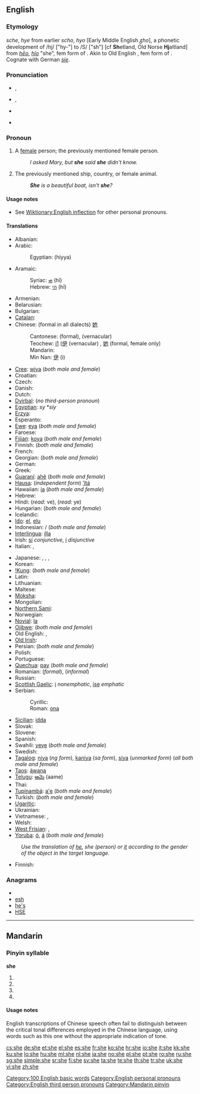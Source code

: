{{wikipedia|She (disambiguation)}}
{{also|Appendix:Variations of "she"}}
==English==
{{wikipedia}}
{{rank|but|all|him|32|she|they|my|were}}

===Etymology===
{{etyl|enm}} ''sche'', ''hye'' from earlier ''scho'', ''hyo'' [Early Middle English ''ᵹho''], a phonetic development of /hj/ ["hy-"] to /S/ ["sh"] [cf '''Sh'''etland, Old Norse '''Hj'''altland] from {{etyl|ang}} ''[[heo|hēo]]'', ''[[hio|hīo]]'' "she", fem form of {{term|he|hē|he|lang=ang}}. Akin to Old English {{term|seo|sēo|the|lang=ang}}, fem form of {{term|se|sē|the|lang=ang}}. Cognate with German ''[[sie]]''.

===Pronunciation===
* {{a|UK}} {{IPA|/ʃiː/}}, {{SAMPA|/Si:/}}
* {{a|US}} {{IPA|/ʃi/}}, {{SAMPA|/Si/}}
* {{audio|en-us-she.ogg|Audio (US)}}
* {{audio|En-uk-she.ogg|Audio (UK)}}
*: {{rhymes|iː}}

===Pronoun===
{{en-pron|desc=third person singular, feminine, nominative case|accusative and possessive|her|possessive|hers|reflexive|herself}}

# {{personal}} A [[female]] person; the previously mentioned female person.
#: ''I asked Mary, but '''she''' said '''she''' didn't know.''
# {{personal}} The previously mentioned ship, country, or female animal.
#: '''''She''' is a beautiful boat, isn't '''she'''?''

====Usage notes====
* See [[Wiktionary:English inflection]] for other personal pronouns.

====Translations====
{{trans-top|person}}
* Albanian: {{t+|sq|ajo|xs=Albanian}}
* Arabic: {{t+|ar|هي|tr=híya}}
*: Egyptian: {{Arab|[[هي]]}} (híyya)
* Aramaic:
*: Syriac: [[ܗܝ]] (hī)
*: Hebrew: [[הי]] (hī)
* Armenian: {{t-|hy|նա|tr=na}}
* Belarusian: {{t-|be|яна|tr=janá|xs=Belarusian}}
* Bulgarian: {{t-|bg|тя|tr=tja}}
* [[Catalan]]: {{t+|ca|ella}}
* Chinese: (formal in all dialects) [[她]]
*: Cantonese: {{tø|yue|她|tr=ta1}} (formal), {{tø|yue|佢|tr=keui5}} (vernacular) {{qualifier|both male and female}}
*: Teochew: [[i1]] ([[伊]] (vernacular) {{qualifier|both male and female}}, [[她]] (formal, female only)
*: Mandarin: {{t-|cmn|她|tr=tā|sc=Hani}}
*: Min Nan: [[伊]] (i) {{qualifier|both male and female}}
* [[Cree]]: [[wiya]] (''both male and female'')
* Croatian: {{t+|hr|ona}}
* Czech: {{t+|cs|ona}}
* Danish: {{t|da|hun}}
* Dutch: {{t+|nl|zij}}
* [[Dyirbal]]: (''no third-person pronoun'')
* [[Egyptian]]: ''sy'' *''síy''
* [[Erzya]]: {{tø|myv|сон|tr=son}} {{i|both male and female}}
* Esperanto: {{t+|eo|ŝi|xs=Esperanto}}
* [[Ewe]]: [[eya]] (''both male and female'')
* Faroese: {{t-|fo|hon|xs=Faroese}}
* [[Fijian]]: [[koya]] (''both male and female'')
* Finnish: {{t+|fi|hän}} (''both male and female'')
* French: {{t+|fr|elle}}
* Georgian: {{t-|ka|ის|tr=is|sc=Geor|xs=Georgian}} (''both male and female'')
* German: {{t+|de|sie}}
* Greek: {{t+|el|αυτή|tr=aftí}}
* [[Guaraní]]: [[ahẽ]] (''both male and female'')
* [[Hausa]]: (''independent form'') [[’ítá]]
* Hawaiian: [[ia]] (''both male and female'')
* Hebrew: {{t+|he|היא|tr=heya'a}}
* Hindi: {{qualifier|he, she and it}} {{t-|hi|वह|tr=vah|xs=Hindi}} (''read:'' ve),  {{t-|hi|यह|tr=yah|xs=Hindi}} (''read:'' ye)
* Hungarian: {{t+|hu|ő}} (''both male and female'')
* Icelandic: {{t+|is|hún}}
* [[Ido]]: [[el]], [[elu]]
* Indonesian: {{t-|id|dia|xs=Indonesian}} / {{t-|id|ia|xs=Indonesian}} (''both male and female'')
* [[Interlingua]]: [[illa]]
* Irish: [[sí#Irish|sí]] ''conjunctive'', [[í]] ''disjunctive''
* Italian: {{t+|it|lei}}, {{t+|it|ella}}
{{trans-mid}}
* Japanese: {{t+|ja|彼女|tr=かのじょ, kánojo}}, {{qualifier|both male and female}} {{t|ja|あの人|tr=あのひと, ano hito}}, {{qualifier|あのかた, polite}} {{t|ja|あの方|tr=ano kata}}, {{qualifier|impolite, person, animal or thing}} {{t+|ja|奴|tr=やつ, yatsu}}
* Korean: {{t+|ko|그녀|tr=geunyeo}}
* [[!Kung]]: {{tø|knw|ha|xs=!Kung}} (''both male and female'')
* Latin: {{t-|la|ea}}
* Lithuanian: {{t+|lt|ji|xs=Lithuanian}}
* Maltese: {{t-|mt|hi|xs=Maltese}}
* [[Moksha]]: {{tø|mdf|сон|tr=son}} {{i|both male and female}}
* Mongolian: {{qualifier|he and she}} {{t|mn|тэр|tr=ter|sc=Cyrl|xs=Mongolian}}
* [[Northern Sami]]: {{tø|sme|son}} {{i|both male and female}}
* Norwegian: {{t|no|hun|f}}
* [[Novial]]: [[la]]
* [[Ojibwe]]: {{tø|oj|wiin}} (''both male and female'')
* Old English: {{t-|ang|heo|alt=hēo|xs=Old English}}, {{t-|ang|seo|alt=sēo|xs=Old English}}
* [[Old Irish]]: {{tø|sga|sí}}
* Persian: {{t+|fa|او|tr=u|xs=Persian}} (''both male and female'')
* Polish: {{t+|pl|ona}}
* Portuguese: {{t+|pt|ela}}
* [[Quechua]]: [[pay#Quechua|pay]] (''both male and female'')
* Romanian: {{t|ro|dumneaei}} (''formal''), {{t+|ro|ea}} (''informal'')
* Russian: {{t+|ru|она|tr=oná}}
* [[Scottish Gaelic]]: [[i]] ''nonemphatic'', [[ise]] ''emphatic''
* Serbian:
*: Cyrillic: {{t-|sr|она|sc=Cyrl}}
*: Roman: [[ona]]
* [[Sicilian]]: [[idda]]
* Slovak: {{t-|sk|ona}}
* Slovene: {{t+|sl|ona}}
* Spanish: {{t+|es|ella}}
* Swahili: [[yeye]] (''both male and female'')
* Swedish: {{t+|sv|hon}}
* [[Tagalog]]: [[niya]] (''ng form''), [[kaniya]] (''sa form''), [[siya]] (''unmarked form'') (''all both male and female'')
* [[Taos]]: [[ą́wąną]]
* [[Telugu]]: [[ఆమె]] (aame)
* Thai: {{t-|th|เขา|tr=kăo}} {{qualifier|both male and female}}
* [[Tupinambá]]: [[a'e]] (''both male and female'')
* Turkish: {{t+|tr|o}} (''both male and female'')
* [[Ugaritic]]: {{tø|uga|𐎅𐎊|tr=hy|sc=Ugar|xs=Ugaritic}}
* Ukrainian: {{t+|uk|вона|tr=voná|xs=Ukrainian}}
* Vietnamese: {{t|vi|bà ấy|xs=Vietnamese}}, {{t|vi|cô ấy|xs=Vietnamese}}
* Welsh: {{t-|cy|hi|xs=Welsh}}
* [[West Frisian]]: {{t+|fy|hja|xs=West Frisian}},  {{t+|fy|sy|xs=West Frisian}}
* [[Yoruba]]: [[ó]], [[á]] (''both male and female'')
{{trans-bottom}}

{{trans-top|ship, country, female animal}}
: ''Use the translation of [[he]], she (person) or [[it]] according to the gender of the object in the target language.''
{{trans-mid}}
* Finnish: {{t+|fi|se}}
{{trans-bottom}}

===Anagrams===
* {{alphagram|[[EH&S#English|EH&S]]}}
* [[esh#English|esh]]
* [[he's#English|he's]]
* [[HSE#English|HSE]]

[[Category:100 English basic words]]
[[Category:English personal pronouns]]
[[Category:English third person pronouns]]

----

==Mandarin==

===Pinyin syllable===
'''she'''

# {{nonstandard spelling of|lang=cmn|[[shē]]}}
# {{nonstandard spelling of|lang=cmn|[[shé]]}}
# {{nonstandard spelling of|lang=cmn|[[shě]]}}
# {{nonstandard spelling of|lang=cmn|[[shè]]}}

====Usage notes====
English transcriptions of Chinese speech often fail to distinguish between the critical tonal differences employed in the Chinese language, using words such as this one without the appropriate indication of tone.

[[Category:Mandarin pinyin]]

[[cs:she]]
[[de:she]]
[[et:she]]
[[el:she]]
[[es:she]]
[[fr:she]]
[[ko:she]]
[[hr:she]]
[[io:she]]
[[it:she]]
[[kk:she]]
[[ku:she]]
[[lo:she]]
[[hu:she]]
[[ml:she]]
[[nl:she]]
[[ja:she]]
[[no:she]]
[[pl:she]]
[[pt:she]]
[[ro:she]]
[[ru:she]]
[[sg:she]]
[[simple:she]]
[[sr:she]]
[[fi:she]]
[[sv:she]]
[[ta:she]]
[[te:she]]
[[th:she]]
[[tr:she]]
[[uk:she]]
[[vi:she]]
[[zh:she]]
